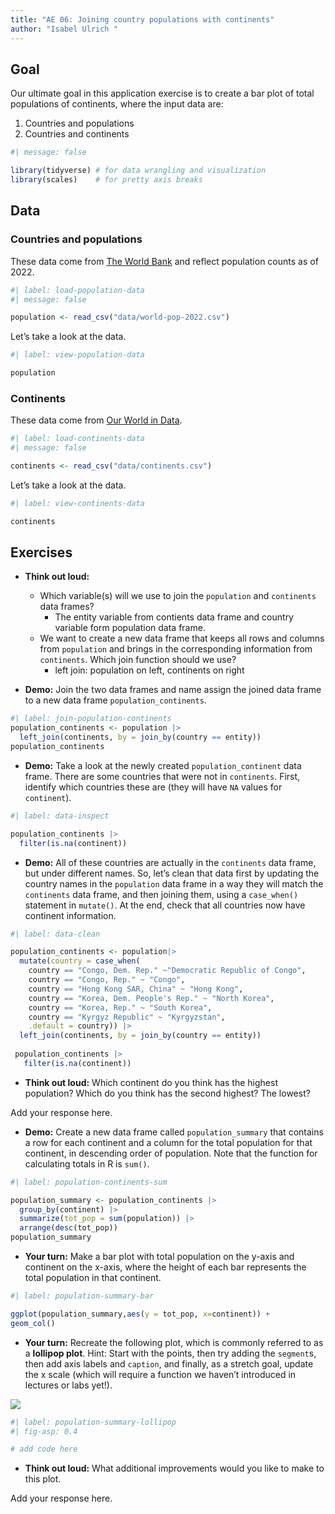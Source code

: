 ```yaml
---
title: "AE 06: Joining country populations with continents"
author: "Isabel Ulrich "
---
```


## Goal

Our ultimate goal in this application exercise is to create a bar plot of total populations of continents, where the input data are:

1.  Countries and populations
2.  Countries and continents

```r
#| message: false

library(tidyverse) # for data wrangling and visualization
library(scales)    # for pretty axis breaks
```

## Data

### Countries and populations

These data come from [The World Bank](https://data.worldbank.org/indicator/SP.POP.TOTL) and reflect population counts as of 2022.

```r
#| label: load-population-data
#| message: false

population <- read_csv("data/world-pop-2022.csv")
```

Let's take a look at the data.

```r
#| label: view-population-data

population
```

### Continents

These data come from [Our World in Data](https://ourworldindata.org/grapher/continents-according-to-our-world-in-data).

```r
#| label: load-continents-data
#| message: false

continents <- read_csv("data/continents.csv")
```

Let's take a look at the data.

```r
#| label: view-continents-data

continents
```

## Exercises

-   **Think out loud:**

    -   Which variable(s) will we use to join the `population` and `continents` data frames?
        -   The entity variable from contients data frame and country variable form population data frame.
    -   We want to create a new data frame that keeps all rows and columns from `population` and brings in the corresponding information from `continents`. Which join function should we use?
        -   left join: population on left, continents on right

-   **Demo:** Join the two data frames and name assign the joined data frame to a new data frame `population_continents`.

```r
#| label: join-population-continents
population_continents <- population |>
  left_join(continents, by = join_by(country == entity))
population_continents
```

-   **Demo:** Take a look at the newly created `population_continent` data frame. There are some countries that were not in `continents`. First, identify which countries these are (they will have `NA` values for `continent`).

```r
#| label: data-inspect

population_continents |> 
  filter(is.na(continent))
```

-   **Demo:** All of these countries are actually in the `continents` data frame, but under different names. So, let's clean that data first by updating the country names in the `population` data frame in a way they will match the `continents` data frame, and then joining them, using a `case_when()` statement in `mutate()`. At the end, check that all countries now have continent information.

```r
#| label: data-clean

population_continents <- population|>
  mutate(country = case_when(
    country == "Congo, Dem. Rep." ~"Democratic Republic of Congo", 
    country == "Congo, Rep." ~ "Congo",
    country == "Hong Kong SAR, China" ~ "Hong Kong",
    country == "Korea, Dem. People's Rep." ~ "North Korea",
    country == "Korea, Rep." ~ "South Korea",
    country == "Kyrgyz Republic" ~ "Kyrgyzstan",
    .default = country)) |>
  left_join(continents, by = join_by(country == entity)) 
 
 population_continents |>
   filter(is.na(continent))

```

-   **Think out loud:** Which continent do you think has the highest population? Which do you think has the second highest? The lowest?

Add your response here.

-   **Demo:** Create a new data frame called `population_summary` that contains a row for each continent and a column for the total population for that continent, in descending order of population. Note that the function for calculating totals in R is `sum()`.

```r
#| label: population-continents-sum

population_summary <- population_continents |>
  group_by(continent) |>
  summarize(tot_pop = sum(population)) |>
  arrange(desc(tot_pop))
population_summary
```

-   **Your turn:** Make a bar plot with total population on the y-axis and continent on the x-axis, where the height of each bar represents the total population in that continent.

```r
#| label: population-summary-bar

ggplot(population_summary,aes(y = tot_pop, x=continent)) +
geom_col()
```

-   **Your turn:** Recreate the following plot, which is commonly referred to as a **lollipop plot**. Hint: Start with the points, then try adding the `segment`s, then add axis labels and `caption`, and finally, as a stretch goal, update the x scale (which will require a function we haven't introduced in lectures or labs yet!).

![](https://sta199-s24.github.io/images/population-summary-lollipop.png)

```r
#| label: population-summary-lollipop
#| fig-asp: 0.4

# add code here
```

-   **Think out loud:** What additional improvements would you like to make to this plot.

Add your response here.
